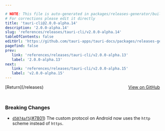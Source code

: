 ```yaml
---

# NOTE: This file is auto-generated in packages/releases-generator/build.ts
# For corrections please edit it directly
title: 'tauri-cli@2.0.0-alpha.14'
description: '2.0.0-alpha.14'
slug: 'references/releases/tauri-cli/v2.0.0-alpha.14'
tableOfContents: false
editUrl: 'https://github.com/tauri-apps/tauri-docs/packages/releases-generator/build.ts'
pagefind: false
prev:
   link: 'references/releases/tauri-cli/v2.0.0-alpha.13'
   label: '2.0.0-alpha.13'
next:
   link: 'references/releases/tauri-cli/v2.0.0-alpha.15'
   label: 'v2.0.0-alpha.15'
---
```


			

<ReleaseSidebar slug="references/releases/tauri-cli"  packageName="tauri-cli" />

<div style="margin-bottom:3rem; display: flex; justify-content: space-between; align-items: center"><span>[Return](/releases)</span><span><a href="https://github.com/tauri-apps/tauri/releases/tag/tauri-cli-v2.0.0-alpha.14">View on GitHub</a></span></div>

### Breaking Changes

- [`d5074af5`](https://www.github.com/tauri-apps/tauri/commit/d5074af562b2b5cb6c5711442097c4058af32db6)([#7801](https://www.github.com/tauri-apps/tauri/pull/7801)) The custom protocol on Android now uses the `http` scheme instead of `https`.

